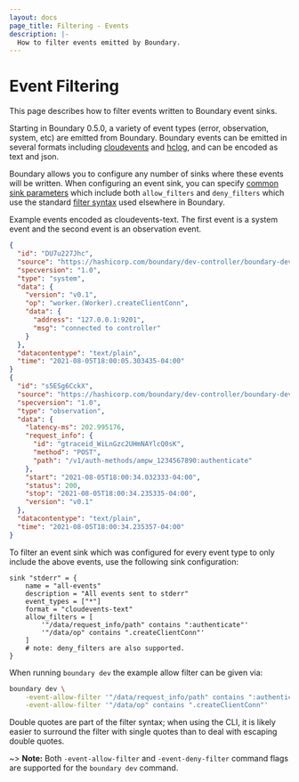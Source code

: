 ```yaml
---
layout: docs
page_title: Filtering - Events
description: |-
  How to filter events emitted by Boundary.
---
```


# Event Filtering

This page describes how to filter events written to Boundary event sinks.

Starting in Boundary 0.5.0, a variety of event types (error, observation,
system, etc) are emitted from Boundary.   Boundary events can be emitted in
several formats including [cloudevents](https://github.com/cloudevents/spec) and
[hclog](https://github.com/hashicorp/go-hclog), and can be encoded as text and
json.

Boundary allows you to configure any number of sinks where these events will be
written. When configuring an event sink, you can specify [common sink
parameters](/boundary/docs/configuration/events/common) which include both
`allow_filters` and `deny_filters` which use the standard [filter
syntax](/boundary/docs/concepts/filtering) used elsewhere in Boundary.

Example events encoded as cloudevents-text.  The first event is a system event
and the second event is an observation event.

```json
{
  "id": "DU7u227Jhc",
  "source": "https://hashicorp.com/boundary/dev-controller/boundary-dev",
  "specversion": "1.0",
  "type": "system",
  "data": {
    "version": "v0.1",
    "op": "worker.(Worker).createClientConn",
    "data": {
      "address": "127.0.0.1:9201",
      "msg": "connected to controller"
    }
  },
  "datacontentype": "text/plain",
  "time": "2021-08-05T18:00:05.303435-04:00"
}
{
  "id": "s5ESg6CckX",
  "source": "https://hashicorp.com/boundary/dev-controller/boundary-dev",
  "specversion": "1.0",
  "type": "observation",
  "data": {
    "latency-ms": 202.995176,
    "request_info": {
      "id": "gtraceid_WiLnGzc2UHmNAYlcQ0sK",
      "method": "POST",
      "path": "/v1/auth-methods/ampw_1234567890:authenticate"
    },
    "start": "2021-08-05T18:00:34.032333-04:00",
    "status": 200,
    "stop": "2021-08-05T18:00:34.235335-04:00",
    "version": "v0.1"
  },
  "datacontentype": "text/plain",
  "time": "2021-08-05T18:00:34.235357-04:00"
}
```

To filter an event sink which was configured for every event type to
only include the above events, use the following sink configuration:
```
sink "stderr" = {
    name = "all-events"
    description = "All events sent to stderr"
    event_types = ["*"]
    format = "cloudevents-text"
    allow_filters = [
        '"/data/request_info/path" contains ":authenticate"'
        '"/data/op" contains ".createClientConn"'
    ]
    # note: deny_filters are also supported.
}
```

When running `boundary dev` the example allow filter can be given via:
```bash
boundary dev \
    -event-allow-filter '"/data/request_info/path" contains ":authenticate"' \
    -event-allow-filter '"/data/op" contains ".createClientConn"'
```
Double quotes are part of the filter syntax; when using the CLI, it is likely
easier to surround the filter with single quotes than to deal with escaping
double quotes.

~> **Note:** Both `-event-allow-filter` and `-event-deny-filter` command flags are
supported for the `boundary dev` command.
